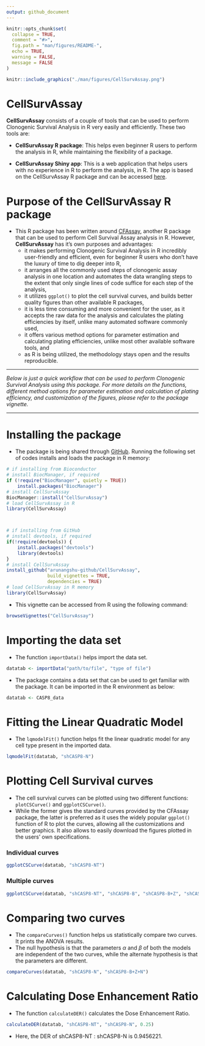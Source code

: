 ```yaml
---
output: github_document
---
```


<!-- README.md is generated from README.Rmd. Please edit that file -->

```r
knitr::opts_chunk$set(
  collapse = TRUE,
  comment = "#>",
  fig.path = "man/figures/README-",
  echo = TRUE,
  warning = FALSE,
  message = FALSE
)
```

```r
knitr::include_graphics("./man/figures/CellSurvAssay.png")
```

# CellSurvAssay

<!-- badges: start -->
<!-- badges: end -->

**CellSurvAssay** consists of a couple of tools that can be used to perform Clonogenic Survival Analysis in R very easily and efficiently. These two tools are:

* **CellSurvAssay R package**: This helps even beginner R users to perform the analysis in R, while maintaining the flexibility of a package. 

* **CellSurvAssay Shiny app**: This is a web application that helps users with no experience in R to perform the analysis, in R. The app is based on the CellSurvAssay R package and can be accessed [here](https://pickeringlab.shinyapps.io/CellSurvAssay-App). 

# Purpose of the CellSurvAssay R package

* This R package has been written around [CFAssay](https://bioconductor.org/packages/release/bioc/html/CFAssay.html), another R package that can be used to perform Cell Survival Assay analysis in R. However, **CellSurvAssay** has it's own purposes and advantages:
    + it makes performing Clonogenic Survival Analysis in R incredibly user-friendly and efficient, even for beginner R users who don't have the luxury of time to dig deeper into R,
    + it arranges all the commonly used steps of clonogenic assay analysis in one location and automates the data wrangling steps to the extent that only single lines of code suffice for each step of the analysis,
    + it utilizes `ggplot()` to plot the cell survival curves, and builds better quality figures than other available R packages,
    + it is less time consuming and more convenient for the user, as it accepts the raw data for the analysis and calculates the plating efficiencies by itself, unlike many automated software commonly used,
    + it offers various method options for parameter estimation and calculating plating efficiencies, unlike most other available software tools, and
    + as R is being utilized, the methodology stays open and the results reproducible.

***

*Below is just a quick workflow that can be used to perform Clonogenic Survival Analysis using this package. For more details on the functions, different method options for parameter estimation and calculation of plating efficiency, and customization of the figures, please refer to the package vignette.*

***

# Installing the package

* The package is being shared through [GitHub](https://github.com/). Running the following set of codes installs and loads the package in R memory: 
```r
# if installing from Bioconductor
# install BiocManager, if required
if (!require("BiocManager", quietly = TRUE))
    install.packages("BiocManager")
# install CellSurvAssay
BiocManager::install("CellSurvAssay")
# load CellSurvAssay in R
library(CellSurvAssay) 



# if installing from GitHub
# install devtools, if required
if(!require(devtools)) {
    install.packages("devtools")
    library(devtools)
}
# install CellSurvAssay
install_github("arunangshu-github/CellSurvAssay", 
               build_vignettes = TRUE,
               dependencies = TRUE)
# load CellSurvAssay in R memory
library(CellSurvAssay)  
```

* This vignette can be accessed from R using the following command:

```r
browseVignettes("CellSurvAssay")
```

# Importing the data set

* The function `importData()` helps import the data set. 

```r
datatab <- importData("path/to/file", "type of file")
```

* The package contains a data set that can be used to get familiar with the package. It can be imported in the R environment as below:

```r
datatab <- CASP8_data
```

# Fitting the Linear Quadratic Model

* The `lqmodelFit()` function helps fit the linear quadratic model for any cell type present in the imported data.

```r
lqmodelFit(datatab, "shCASP8-N")
```

# Plotting Cell Survival curves

* The cell survival curves can be plotted using two different functions: `plotCSCurve()` and `ggplotCSCurve()`.
* While the former gives the standard curves provided by the CFAssay package, the latter is preferred as it uses the widely popular `ggplot()` function of R to plot the curves, allowing all the customizations and better graphics. It also allows to easily download the figures plotted in the users' own specifications.

### Individual curves

```r
ggplotCSCurve(datatab, "shCASP8-NT")
```

### Multiple curves

```r
ggplotCSCurve(datatab, "shCASP8-NT", "shCASP8-B", "shCASP8-B+Z", "shCASP8-B+Z+N")
```

# Comparing two curves

* The `compareCurves()` function helps us statistically compare two curves. It prints the ANOVA results.
* The null hypothesis is that the parameters $\alpha$ and $\beta$ of both the models are independent of the two curves, while the alternate hypothesis is that the parameters are different.

```r
compareCurves(datatab, "shCASP8-N", "shCASP8-B+Z+N")
```

# Calculating Dose Enhancement Ratio

* The function `calculateDER()` calculates the Dose Enhancement Ratio.

```r
calculateDER(datatab, "shCASP8-NT", "shCASP8-N", 0.25)
```

* Here, the DER of shCASP8-NT : shCASP8-N is 0.9456221.

